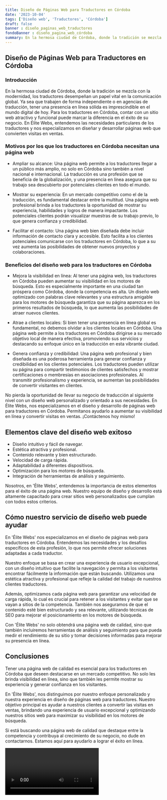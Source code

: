 ```yaml
---
title: Diseño de Páginas Web para Traductores en Córdoba
date: '2023-10-04'
tags: ['Diseño web', 'Traductores', 'Córdoba']
draft: false
banner : diseño_paginas_web_traductores
fondoBanner : diseño_pagina_web_córdoba
summary: En la hermosa ciudad de Córdoba, donde la tradición se mezcla con la modernidad, los traductores desempeñan un papel vital en la comunicación global. Ya sea que trabajen de forma independiente o en agencias de traducción, tener una presencia en línea sólida es imprescindible en el mundo digital de hoy. Para los traductores en Córdoba, contar con un sitio web atractivo y funcional puede marcar la diferencia en el éxito de su negocio. En Élite Webs, entendemos las necesidades particulares de los traductores y nos especializamos en diseñar y desarrollar páginas web que convierten visitas en ventas.
---
```


## Diseño de Páginas Web para Traductores en Córdoba

### Introducción

En la hermosa ciudad de Córdoba, donde la tradición se mezcla con la modernidad, los traductores desempeñan un papel vital en la comunicación global. Ya sea que trabajen de forma independiente o en agencias de traducción, tener una presencia en línea sólida es imprescindible en el mundo digital de hoy. Para los traductores en Córdoba, contar con un sitio web atractivo y funcional puede marcar la diferencia en el éxito de su negocio. En Élite Webs, entendemos las necesidades particulares de los traductores y nos especializamos en diseñar y desarrollar páginas web que convierten visitas en ventas.

### Motivos por los que los traductores en Córdoba necesitan una página web

- Ampliar su alcance: Una página web permite a los traductores llegar a un público más amplio, no solo en Córdoba sino también a nivel nacional e internacional. La traducción es una profesión que se beneficia de la globalización, y una presencia en línea asegura que su trabajo sea descubierto por potenciales clientes en todo el mundo.

- Mostrar su experiencia: En un mercado competitivo como el de la traducción, es fundamental destacar entre la multitud. Una página web profesional brinda a los traductores la oportunidad de mostrar su experiencia, habilidades y logros de manera impactante. Los potenciales clientes podrán visualizar muestras de su trabajo previo, lo que genera confianza y credibilidad.

- Facilitar el contacto: Una página web bien diseñada debe incluir información de contacto clara y accesible. Esto facilita a los clientes potenciales comunicarse con los traductores en Córdoba, lo que a su vez aumenta las posibilidades de obtener nuevos proyectos y colaboraciones.

### Beneficios del diseño web para los traductores en Córdoba

- Mejora la visibilidad en línea: Al tener una página web, los traductores en Córdoba pueden aumentar su visibilidad en los motores de búsqueda. Esto es especialmente importante en una ciudad tan próspera como Córdoba, donde la competencia es alta. Un diseño web optimizado con palabras clave relevantes y una estructura amigable para los motores de búsqueda garantiza que su página aparezca en los primeros resultados de búsqueda, lo que aumenta las posibilidades de atraer nuevos clientes.

- Atrae a clientes locales: Si bien tener una presencia en línea global es fundamental, no debemos olvidar a los clientes locales en Córdoba. Una página web permite a los traductores en Córdoba dirigirse a su mercado objetivo local de manera efectiva, promoviendo sus servicios y destacando su enfoque único en la traducción en esta vibrante ciudad.

- Genera confianza y credibilidad: Una página web profesional y bien diseñada es una poderosa herramienta para generar confianza y credibilidad en los clientes potenciales. Los traductores pueden utilizar su página para compartir testimonios de clientes satisfechos y mostrar certificaciones o membresías en asociaciones profesionales. Al transmitir profesionalismo y experiencia, se aumentan las posibilidades de convertir visitantes en clientes.

No pierda la oportunidad de llevar su negocio de traducción al siguiente nivel con un diseño web personalizado y orientado a sus necesidades. En Élite Webs, nos especializamos en el diseño y desarrollo de páginas web para traductores en Córdoba. Permítanos ayudarlo a aumentar su visibilidad en línea y convertir visitas en ventas. ¡Contáctenos hoy mismo!

<GifSeo />

<Cta />

## Elementos clave del diseño web exitoso

- Diseño intuitivo y fácil de navegar.
- Estética atractiva y profesional.
- Contenido relevante y bien estructurado.
- Velocidad de carga rápida.
- Adaptabilidad a diferentes dispositivos.
- Optimización para los motores de búsqueda.
- Integración de herramientas de análisis y seguimiento.

Nosotros, en 'Élite Webs', entendemos la importancia de estos elementos para el éxito de una página web. Nuestro equipo de diseño y desarrollo está altamente capacitado para crear sitios web personalizados que cumplan con todos estos criterios.

## Cómo nuestro servicio de diseño web puede ayudar

En 'Élite Webs' nos especializamos en el diseño de páginas web para traductores en Córdoba. Entendemos las necesidades y los desafíos específicos de esta profesión, lo que nos permite ofrecer soluciones adaptadas a cada traductor.

Nuestro enfoque se basa en crear una experiencia de usuario excepcional, con un diseño intuitivo que facilite la navegación y permita a los visitantes encontrar fácilmente la información que están buscando. Utilizamos una estética atractiva y profesional que refleje la calidad del trabajo de nuestros clientes traductores.

Además, optimizamos cada página web para garantizar una velocidad de carga rápida, lo cual es crucial para retener a los visitantes y evitar que se vayan a sitios de la competencia. También nos aseguramos de que el contenido esté bien estructurado y sea relevante, utilizando técnicas de SEO para mejorar el posicionamiento en los motores de búsqueda.

Con 'Élite Webs' no solo obtendrá una página web de calidad, sino que también incluiremos herramientas de análisis y seguimiento para que pueda medir el rendimiento de su sitio y tomar decisiones informadas para mejorar su presencia en línea.

## Conclusiones

Tener una página web de calidad es esencial para los traductores en Córdoba que deseen destacarse en un mercado competitivo. No solo les brinda visibilidad en línea, sino que también les permite mostrar su experiencia y generar confianza en los visitantes.

En 'Élite Webs', nos distinguimos por nuestro enfoque personalizado y nuestra experiencia en diseño de páginas web para traductores. Nuestro objetivo principal es ayudar a nuestros clientes a convertir las visitas en ventas, brindando una experiencia de usuario excepcional y optimizando nuestros sitios web para maximizar su visibilidad en los motores de búsqueda.

Si está buscando una página web de calidad que destaque entre la competencia y contribuya al crecimiento de su negocio, no dude en contactarnos. Estamos aquí para ayudarlo a lograr el éxito en línea.

<Video />

<CtaBot job='Traductores' city='Córdoba'/>

<Gmaps query='Córdoba+españa+maps' />